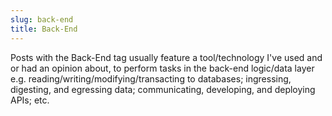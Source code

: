 ```yaml
---
slug: back-end
title: Back-End
---
```

Posts with the Back-End tag usually feature a tool/technology I've used and or had an opinion about, to perform tasks in the back-end logic/data layer e.g. reading/writing/modifying/transacting to databases; ingressing, digesting, and egressing data; communicating, developing, and deploying APIs; etc.
